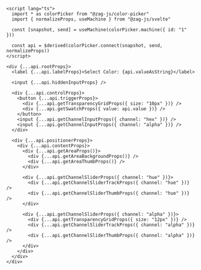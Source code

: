 ```svelte
<script lang="ts">
  import * as colorPicker from "@zag-js/color-picker"
  import { normalizeProps, useMachine } from "@zag-js/svelte"

  const [snapshot, send] = useMachine(colorPicker.machine({ id: "1" }))

  const api = $derived(colorPicker.connect(snapshot, send, normalizeProps))
</script>

<div {...api.rootProps}>
  <label {...api.labelProps}>Select Color: {api.valueAsString}</label>

  <input {...api.hiddenInputProps} />

  <div {...api.controlProps}>
    <button {...api.triggerProps}>
      <div {...api.getTransparencyGridProps({ size: "10px" })} />
      <div {...api.getSwatchProps({ value: api.value })} />
    </button>
    <input {...api.getChannelInputProps({ channel: "hex" })} />
    <input {...api.getChannelInputProps({ channel: "alpha" })} />
  </div>

  <div {...api.positionerProps}>
    <div {...api.contentProps}>
      <div {...api.getAreaProps()}>
        <div {...api.getAreaBackgroundProps()} />
        <div {...api.getAreaThumbProps()} />
      </div>

      <div {...api.getChannelSliderProps({ channel: "hue" })}>
        <div {...api.getChannelSliderTrackProps({ channel: "hue" })} />
        <div {...api.getChannelSliderThumbProps({ channel: "hue" })} />
      </div>

      <div {...api.getChannelSliderProps({ channel: "alpha" })}>
        <div {...api.getTransparencyGridProps({ size: "12px" })} />
        <div {...api.getChannelSliderTrackProps({ channel: "alpha" })} />
        <div {...api.getChannelSliderThumbProps({ channel: "alpha" })} />
      </div>
    </div>
  </div>
</div>
```
